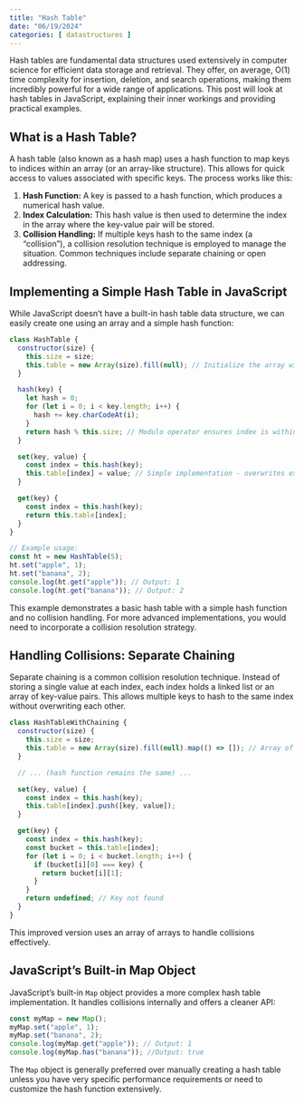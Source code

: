 ```yaml
---
title: "Hash Table"
date: "06/19/2024"
categories: [ datastructures ]
---
```


Hash tables are fundamental data structures used extensively in computer science for efficient data storage and retrieval.  They offer, on average, O(1) time complexity for insertion, deletion, and search operations, making them incredibly powerful for a wide range of applications. This post will look at hash tables in JavaScript, explaining their inner workings and providing practical examples.

## What is a Hash Table?

A hash table (also known as a hash map) uses a hash function to map keys to indices within an array (or an array-like structure). This allows for quick access to values associated with specific keys.  The process works like this:

1. **Hash Function:** A key is passed to a hash function, which produces a numerical hash value.
2. **Index Calculation:** This hash value is then used to determine the index in the array where the key-value pair will be stored.
3. **Collision Handling:** If multiple keys hash to the same index (a "collision"), a collision resolution technique is employed to manage the situation. Common techniques include separate chaining or open addressing.

## Implementing a Simple Hash Table in JavaScript

While JavaScript doesn't have a built-in hash table data structure, we can easily create one using an array and a simple hash function:

```javascript
class HashTable {
  constructor(size) {
    this.size = size;
    this.table = new Array(size).fill(null); // Initialize the array with null values
  }

  hash(key) {
    let hash = 0;
    for (let i = 0; i < key.length; i++) {
      hash += key.charCodeAt(i);
    }
    return hash % this.size; // Modulo operator ensures index is within array bounds
  }

  set(key, value) {
    const index = this.hash(key);
    this.table[index] = value; // Simple implementation - overwrites existing values
  }

  get(key) {
    const index = this.hash(key);
    return this.table[index];
  }
}

// Example usage:
const ht = new HashTable(5);
ht.set("apple", 1);
ht.set("banana", 2);
console.log(ht.get("apple")); // Output: 1
console.log(ht.get("banana")); // Output: 2
```

This example demonstrates a basic hash table with a simple hash function and no collision handling. For more advanced implementations, you would need to incorporate a collision resolution strategy.


## Handling Collisions: Separate Chaining

Separate chaining is a common collision resolution technique.  Instead of storing a single value at each index, each index holds a linked list or an array of key-value pairs.  This allows multiple keys to hash to the same index without overwriting each other.


```javascript
class HashTableWithChaining {
  constructor(size) {
    this.size = size;
    this.table = new Array(size).fill(null).map(() => []); // Array of arrays for chaining
  }

  // ... (hash function remains the same) ...

  set(key, value) {
    const index = this.hash(key);
    this.table[index].push([key, value]);
  }

  get(key) {
    const index = this.hash(key);
    const bucket = this.table[index];
    for (let i = 0; i < bucket.length; i++) {
      if (bucket[i][0] === key) {
        return bucket[i][1];
      }
    }
    return undefined; // Key not found
  }
}
```

This improved version uses an array of arrays to handle collisions effectively.


## JavaScript's Built-in Map Object

JavaScript's built-in `Map` object provides a more complex hash table implementation. It handles collisions internally and offers a cleaner API:

```javascript
const myMap = new Map();
myMap.set("apple", 1);
myMap.set("banana", 2);
console.log(myMap.get("apple")); // Output: 1
console.log(myMap.has("banana")); //Output: true
```

The `Map` object is generally preferred over manually creating a hash table unless you have very specific performance requirements or need to customize the hash function extensively.